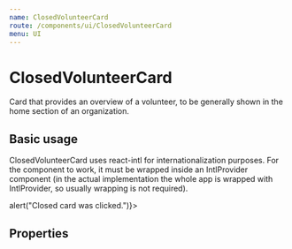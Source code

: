 ```yaml
---
name: ClosedVolunteerCard
route: /components/ui/ClosedVolunteerCard
menu: UI
---
```



# ClosedVolunteerCard

Card that provides an overview of a volunteer, to be generally shown in the home section of an organization.

## Basic usage

ClosedVolunteerCard uses react-intl for internationalization purposes. For the component to work, it must be wrapped inside an IntlProvider component 
(in the actual implementation the whole app is wrapped with IntlProvider, so usually wrapping is not required).

<Playground>
    <IntlProvider defaultLocale="it">
        <ClosedVolunteerCard fullName="Jane Doe" age="21" imageSrc="https://images.pexels.com/photos/415829/pexels-photo-415829.jpeg?cs=srgb&dl=pexels-pixabay-415829.jpg&fm=jpg" itemSelected={() => alert("Closed card was clicked.")}></ClosedVolunteerCard>
    </IntlProvider>
</Playground>

## Properties

<Props of={ClosedVolunteerCard} />


